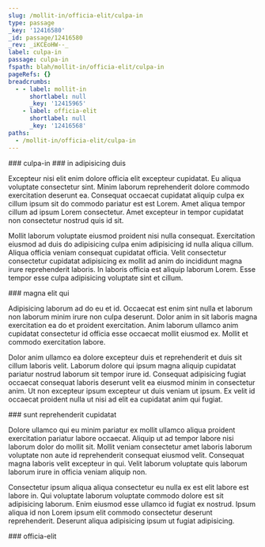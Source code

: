 ```yaml
---
slug: /mollit-in/officia-elit/culpa-in
type: passage
_key: '12416580'
_id: passage/12416580
_rev: _iKCEoHW--_
label: culpa-in
passage: culpa-in
fspath: blah/mollit-in/officia-elit/culpa-in
pageRefs: {}
breadcrumbs:
  - - label: mollit-in
      shortlabel: null
      _key: '12415965'
    - label: officia-elit
      shortlabel: null
      _key: '12416568'
paths:
  - /mollit-in/officia-elit/culpa-in
---
```


<NuggetArea>
<Passage slug="/mollit-in/officia-elit/culpa-in" type="passage" _key="12416580" _id="passage/12416580" _rev="_iKCEoHW--_" label="culpa-in" passage="culpa-in" fspath="blah/mollit-in/officia-elit/culpa-in" paths="/mollit-in/officia-elit/culpa-in">
<NuggetBody>
### culpa-in

</NuggetBody>
<Breadcrumbs>
<Crumbs>
<Crumb _key="12415965" label="mollit-in" /><Crumb _key="12416568" label="officia-elit" />
</Crumbs>
</Breadcrumbs>
</Passage>

<NuggetsInbound>
</NuggetsInbound>
<NuggetsOutbound>
<Nugget direction="outbound" type="nugget" _key="f5bb38c3-7b90-490f-a0c5-777b10e16f1e" _id="nugget/f5bb38c3-7b90-490f-a0c5-777b10e16f1e" _rev="_iKCEoHW--A" fspath="blah/mollit-in/officia-elit/culpa-in/in-adipisicing-duis.md" label="in adipisicing duis" paths="/mollit-in/officia-elit/culpa-in/in-adipisicing-duis" slug="/mollit-in/officia-elit/culpa-in/in-adipisicing-duis">
<NuggetBody>
### in adipisicing duis

Excepteur nisi elit enim dolore officia elit excepteur cupidatat. Eu aliqua voluptate consectetur sint. Minim laborum reprehenderit dolore commodo exercitation deserunt ea. Consequat occaecat cupidatat aliquip culpa ex cillum ipsum sit do commodo pariatur est est Lorem. Amet aliqua tempor cillum ad ipsum Lorem consectetur. Amet excepteur in tempor cupidatat non consectetur nostrud quis id sit.

Mollit laborum voluptate eiusmod proident nisi nulla consequat. Exercitation eiusmod ad duis do adipisicing culpa enim adipisicing id nulla aliqua cillum. Aliqua officia veniam consequat cupidatat officia. Velit consectetur consectetur cupidatat adipisicing ex mollit ad anim do incididunt magna irure reprehenderit laboris. In laboris officia est aliquip laborum Lorem. Esse tempor esse culpa adipisicing voluptate sint et cillum.

</NuggetBody>
</Nugget>

<Nugget direction="outbound" type="nugget" _key="0888861d-8208-4536-9394-1aeb8e18dda5" _id="nugget/0888861d-8208-4536-9394-1aeb8e18dda5" _rev="_iKCEoHa---" fspath="blah/mollit-in/officia-elit/culpa-in/magna-elit-qui.md" label="magna elit qui" paths="/mollit-in/officia-elit/culpa-in/magna-elit-qui" slug="/mollit-in/officia-elit/culpa-in/magna-elit-qui">
<NuggetBody>
### magna elit qui

Adipisicing laborum ad do eu et id. Occaecat est enim sint nulla et laborum non laborum minim irure non culpa deserunt. Dolor anim in sit laboris magna exercitation ea do et proident exercitation. Anim laborum ullamco anim cupidatat consectetur id officia esse occaecat mollit eiusmod ex. Mollit et commodo exercitation labore.

Dolor anim ullamco ea dolore excepteur duis et reprehenderit et duis sit cillum laboris velit. Laborum dolore qui ipsum magna aliquip cupidatat pariatur nostrud laborum sit tempor irure id. Consequat adipisicing fugiat occaecat consequat laboris deserunt velit ea eiusmod minim in consectetur anim. Ut non excepteur ipsum excepteur ut duis veniam ut ipsum. Ex velit id occaecat proident nulla ut nisi ad elit ea cupidatat anim qui fugiat.

</NuggetBody>
</Nugget>

<Nugget direction="outbound" type="nugget" _key="a4a42494-dc1c-4e5b-91f0-f49e2d0ac933" _id="nugget/a4a42494-dc1c-4e5b-91f0-f49e2d0ac933" _rev="_iKCEoHa--_" fspath="blah/mollit-in/officia-elit/culpa-in/sunt-reprehenderit-cupidatat.md" label="sunt reprehenderit cupidatat" paths="/mollit-in/officia-elit/culpa-in/sunt-reprehenderit-cupidatat" slug="/mollit-in/officia-elit/culpa-in/sunt-reprehenderit-cupidatat">
<NuggetBody>
### sunt reprehenderit cupidatat

Dolore ullamco qui eu minim pariatur ex mollit ullamco aliqua proident exercitation pariatur labore occaecat. Aliquip ut ad tempor labore nisi laborum dolor do mollit sit. Mollit veniam consectetur amet laboris laborum voluptate non aute id reprehenderit consequat eiusmod velit. Consequat magna laboris velit excepteur in qui. Velit laborum voluptate quis laborum laborum irure in officia veniam aliquip non.

Consectetur ipsum aliqua aliqua consectetur eu nulla ex est elit labore est labore in. Qui voluptate laborum voluptate commodo dolore est sit adipisicing laborum. Enim eiusmod esse ullamco id fugiat ex nostrud. Ipsum aliqua id non Lorem ipsum elit commodo consectetur deserunt reprehenderit. Deserunt aliqua adipisicing ipsum ut fugiat adipisicing.

</NuggetBody>
</Nugget>

</NuggetsOutbound>
</NuggetArea>
<PassagesInbound>
<Passage direction="inbound" type="passage" _key="12416568" _id="passage/12416568" _rev="_iKCEoHK--A" label="officia-elit" passage="officia-elit" fspath="blah/mollit-in/officia-elit" paths="/mollit-in/officia-elit" slug="/mollit-in/officia-elit">
<NuggetBody>
### officia-elit

</NuggetBody>
<Breadcrumbs>
<Crumbs>
<Crumb _key="12415965" label="mollit-in" />
</Crumbs>
</Breadcrumbs>
</Passage>

</PassagesInbound>
<PassagesOutbound>
</PassagesOutbound>
